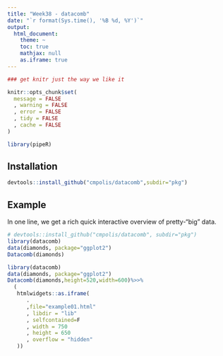 ```yaml
---
title: "Week38 - datacomb"
date: "`r format(Sys.time(), '%B %d, %Y')`"
output:
  html_document:
    theme: ~
    toc: true
    mathjax: null
    as.iframe: true
---
```


```r
### get knitr just the way we like it

knitr::opts_chunk$set( 
  message = FALSE
  , warning = FALSE
  , error = FALSE
  , tidy = FALSE
  , cache = FALSE
)

library(pipeR)

```


## Installation

```r
devtools::install_github("cmpolis/datacomb",subdir="pkg")
```

## Example

In one line, we get a rich quick interactive overview of pretty-"big" data.

```r
# devtools::install_github("cmpolis/datacomb", subdir="pkg")
library(datacomb)
data(diamonds, package="ggplot2")
Datacomb(diamonds)
```

```r
library(datacomb)
data(diamonds, package="ggplot2")
Datacomb(diamonds,height=520,width=600)%>>%
  (
   htmlwidgets::as.iframe(
      .
      ,file="example01.html"
      , libdir = "lib"
      , selfcontained=F
      , width = 750
      , height = 650
      , overflow = "hidden"
   ))
```

